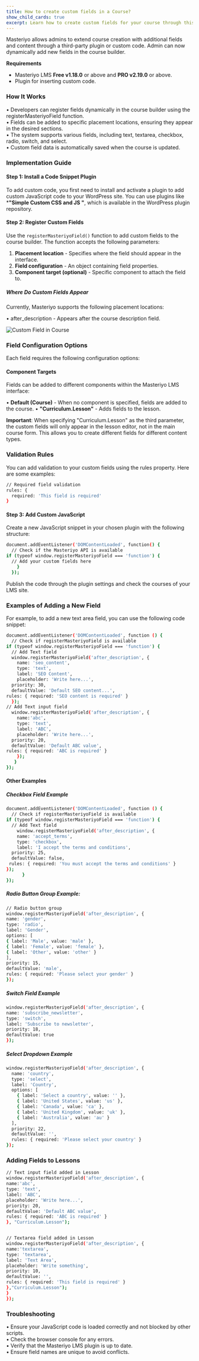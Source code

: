 ```yaml
---
title: How to create custom fields in a Course?
show_child_cards: true
excerpt: Learn how to create custom fields for your course through this comprehensive guide.
---
```


Masteriyo allows admins to extend course creation with additional fields and content through a  third-party plugin or custom code. Admin can now dynamically add new fields in the course builder. 

**Requirements**
- Masteriyo LMS **Free v1.18.0** or above and **PRO v2.19.0** or above.
- Plugin for inserting custom code.

### How It Works
•	Developers can register fields dynamically in the course builder using the registerMasteriyoField function.  
•	Fields can be added to specific placement locations, ensuring they appear in the desired sections.  
•	The system supports various fields, including text, textarea, checkbox, radio, switch, and select.  
•	Custom field data is automatically saved when the course is updated.  


### Implementation Guide

#### Step 1: Install a Code Snippet Plugin
To add custom code, you first need to install and activate a plugin to add custom JavaScript code to your WordPress site. You can use plugins like ***"Simple Custom CSS and JS "**, which is available in the WordPress plugin repository.   

#### Step 2: Register Custom Fields
Use the `registerMasteriyoField()` function to add custom fields to the course builder. The function accepts the following parameters:
1.	**Placement location** - Specifies where the field should appear in the interface.
2.	**Field configuration** - An object containing field properties.
3.	**Component target (optional)** - Specific component to attach the field to.

##### Where Do Custom Fields Appear
Currently, Masteriyo supports the following placement locations:  

•	after_description - Appears after the course description field.

![Custom Field in Course](https://raw.githubusercontent.com/Masteriyo/masteriyo-docs/main/assets/images/custom-fields/custom-fields-in-masteriyo-course.png)

### Field Configuration Options
Each field requires the following configuration options:

#### Component Targets
Fields can be added to different components within the Masteriyo LMS interface:

•	**Default (Course)** - When no component is specified, fields are added to the course.
•	**"Curriculum.Lesson"** - Adds fields to the lesson.

**Important**: When specifying "Curriculum.Lesson" as the third parameter, the custom fields will only appear in the lesson editor, not in the main course form. This allows you to create different fields for different content types.

### Validation Rules
You can add validation to your custom fields using the rules property. Here are some examples:
```bash  
// Required field validation
rules: { 
  required: 'This field is required' 
}
```  
#### Step 3: Add Custom JavaScript

Create a new JavaScript snippet in your chosen plugin with the following structure:  

```bash
document.addEventListener('DOMContentLoaded', function() {  
  // Check if the Masteriyo API is available  
if (typeof window.registerMasteriyoField === 'function') {    
  // Add your custom fields here  
    }  
  });  
  ```
Publish the code through the plugin settings and check the courses of your LMS site.

### Examples of Adding a New Field
For example, to add a new text area field, you can use the following code snippet:  

``` bash
document.addEventListener('DOMContentLoaded', function () {  
  // Check if registerMasteriyoField is available  
if (typeof window.registerMasteriyoField === 'function') {  
  // Add Text field  
  window.registerMasteriyoField('after_description', {  
    name: 'seo_content',  
    type: 'text',  
    label: 'SEO Content',  
    placeholder: 'Write here...',  
  priority: 30,  
  defaultValue: 'Default SEO content...',  
rules: { required: 'SEO content is required' }  
  });  
// Add Text input field  
  window.registerMasteriyoField('after_description', {  
    name:'abc',  
    type: 'text',  
    label: 'ABC',  
    placeholder: 'Write here...',  
  priority: 20,  
  defaultValue: 'Default ABC value',  
rules: { required: 'ABC is required' }  
    });  
   }  
});
``` 

#### Other Examples
##### Checkbox Field Example  

``` bash  
document.addEventListener('DOMContentLoaded', function () {  
  // Check if registerMasteriyoField is available  
if (typeof window.registerMasteriyoField === 'function') {  
  // Add Text field 
	window.registerMasteriyoField('after_description', {
    name: 'accept_terms',  
    type: 'checkbox',  
    label: 'I accept the terms and conditions',  
  priority: 25,  
  defaultValue: false,  
 rules: { required: 'You must accept the terms and conditions' }  
});
	  }  
});  
```

##### Radio Button Group Example:   
  
```bash
// Radio button group  
window.registerMasteriyoField('after_description', {  
name: 'gender',  
type: 'radio',  
label: 'Gender',  
options: [  
{ label: 'Male', value: 'male' },  
{ label: 'Female', value: 'female' },  
{ label: 'Other', value: 'other' }  
],  
priority: 15,  
defaultValue: 'male',  
rules: { required: 'Please select your gender' }  
});  
``` 
##### Switch Field Example  
``` bash  
window.registerMasteriyoField('after_description', {  
name: 'subscribe_newsletter',  
type: 'switch',  
label: 'Subscribe to newsletter',  
priority: 18,  
defaultValue: true  
});  
``` 
##### Select Dropdown Example  
``` bash  
window.registerMasteriyoField('after_description', {  
  name: 'country',  
  type: 'select',  
  label: 'Country',  
  options: [  
    { label: 'Select a country', value: '' },  
    { label: 'United States', value: 'us' },  
    { label: 'Canada', value: 'ca' },  
    { label: 'United Kingdom', value: 'uk' },  
    { label: 'Australia', value: 'au' }  
  ],  
  priority: 22,  
  defaultValue: '',  
  rules: { required: 'Please select your country' }  
});  

``` 

### Adding Fields to Lessons  
```bash  
// Text input field added in Lesson  
window.registerMasteriyoField('after_description', {  
name:'abc',  
type: 'text',  
label: 'ABC',  
placeholder: 'Write here...',  
priority: 20,  
defaultValue: 'Default ABC value',  
rules: { required: 'ABC is required' }  
}, "Curriculum.Lesson");  


// Textarea field added in Lesson  
window.registerMasteriyoField('after_description', {  
name:'textarea',  
type: 'textarea',  
label: 'Text Area',  
placeholder: 'Write something',  
priority: 10,  
defaultValue: '',  
rules: { required: 'This field is required' }  
},"Curriculum.Lesson");  
}   
});  
```

### Troubleshooting  
•	Ensure your JavaScript code is loaded correctly and not blocked by other scripts.  
•	Check the browser console for any errors.  
•	Verify that the Masteriyo LMS plugin is up to date.  
•	Ensure field names are unique to avoid conflicts.  




